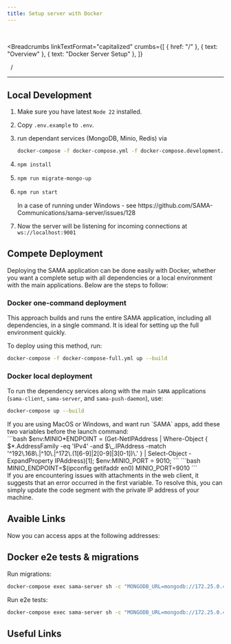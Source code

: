 ```yaml
---
title: Setup server with Docker
---
```


<br />



<Breadcrumbs
  linkTextFormat="capitalized"
  crumbs={[
    { href: "/" },
    { text: "Overview" },
    { text: "Docker Server Setup" },
  ]}
>
  <Icon slot="index" name="seti:powershell" />
  <span slot="separator">&nbsp;&nbsp;/&nbsp;</span>
</Breadcrumbs>

---


## Local Development

<Steps>

1.  Make sure you have latest `Node 22` installed.
2.  Copy `.env.example` to `.env`.
3.  run dependant services (MongoDB, Minio, Redis) via

    ```bash
    docker-compose -f docker-compose.yml -f docker-compose.development.yml up
    ```

4.  ```bash
    npm install
    ```

5.  ```bash
    npm run migrate-mongo-up
    ```

6.  ```bash
    npm run start
    ```

    <Aside type="tip">
      In a case of running under Windows - see
      https://github.com/SAMA-Communications/sama-server/issues/128
    </Aside>

7.  Now the server will be listening for incoming connections at `ws://localhost:9001`

</Steps>

## Compete Deployment

Deploying the SAMA application can be done easily with Docker, whether you want a complete setup with all dependencies or a local environment with the main applications. Below are the steps to follow:

### Docker one-command deployment

This approach builds and runs the entire SAMA application, including all dependencies, in a single command. It is ideal for setting up the full environment quickly.

To deploy using this method, run:

```bash
docker-compose -f docker-compose-full.yml up --build
```

### Docker local deployment

To run the dependency services along with the main `SAMA` applications (`sama-client`, `sama-server`, and `sama-push-daemon`), use:

```bash
docker-compose up --build
```

<Aside type="caution" title="Warning">
  If you are using MacOS or Windows, and want run `SAMA` apps, add these two
  variables before the launch command:
</Aside>

<Tabs>
  <TabItem label="Windows">
```bash
$env:MINIO*ENDPOINT = (Get-NetIPAddress | Where-Object { $*.AddressFamily -eq 'IPv4' -and $\_.IPAddress -match '^192\.168\.|^10\.|^172\.(1[6-9]|2[0-9]|3[0-1])\.' } | Select-Object -ExpandProperty IPAddress)[1]; $env:MINIO_PORT = 9010;
```
  </TabItem>
  <TabItem label="MacOS">
```bash
MINIO_ENDPOINT=$(ipconfig getifaddr en0) MINIO_PORT=9010
```
  </TabItem>  
</Tabs>

<Aside>
  If you are encountering issues with attachments in the web client, it suggests
  that an error occurred in the first variable. To resolve this, you can simply
  update the code segment with the private IP address of your machine.
</Aside>

## Avaible Links

Now you can access apps at the following addresses:

<CardGrid>
  <LinkCard
    targe="_blank"
    title="Server-API"
    href="http://localhost:9001"
    description="http://localhost:9001"
  />
  <LinkCard
    targe="_blank"
    title="Web-Client"
    href="http://localhost:10000"
    description="http://localhost:10000"
  />
  <LinkCard
    targe="_blank"
    title="Minio-API"
    href="http://localhost:9010"
    description="http://localhost:9010"
  />
  <LinkCard
    targe="_blank"
    title="Minio-Client"
    href="http://localhost:9011"
    description="http://localhost:9011"
  />
  <LinkCard
    targe="_blank"
    title="Push-dashboard"
    href="http://localhost:3001/ui"
    description="http://localhost:3001/ui"
  />
  <LinkCard
    targe="_blank"
    title="Server-dashboard"
    href="http://localhost:9002"
    description="http://localhost:9002"
  />
  <LinkCard
    targe="_blank"
    title="Redis-commander"
    href="http://localhost:8081"
    description="http://localhost:8081"
  />
</CardGrid>

## Docker e2e tests & migrations

Run migrations:

```bash
docker-compose exec sama-server sh -c "MONGODB_URL=mongodb://172.25.0.4/samatests npm run migrate-mongo-up"
```

Run e2e tests:

```bash
docker-compose exec sama-server sh -c "MONGODB_URL=mongodb://172.25.0.4/samatests npm run test"
```

## Useful Links

<LinkCard
  title="SAMA: chat server tech stack"
  target="_blank"
  href="https://medium.com/sama-communications/sama-chat-server-tech-stack-2ebfba71367b"
  description="In the world of real-time communication, chat servers play a vital role in connecting people across various platforms. To build a robust and scalable chat server, selecting the right technology stack is crucial."
/>
